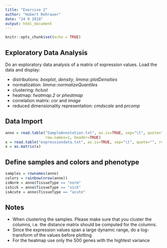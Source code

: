 ```yaml
---
title: "Exercise 2"
author: "Hubert Rehrauer"
date: "24 9 2018"
output: html_document
---
```


```r
knitr::opts_chunk$set(echo = TRUE)
```

## Exploratory Data Analysis

Do an exploratory data analysis of a matrix of expression values. Load the data and display:

* distributions: *boxplot*, *density*, *limma::plotDensities*
* normalization: *limma::normalizeQuantiles*
* clustering: *hclust*
* heatmap: *heatmap.2* or *pheatmap*
* correlation matrix: *cor* and *image*
* reduced dimensionality representation: *cmdscale* and *prcomp*


## Data Import
```r
anno = read.table("SampleAnnotation.txt", as.is=TRUE, sep="\t", quote="",
                  row.names=1, header=TRUE)
x = read.table("expressiondata.txt", as.is=TRUE, sep="\t", quote="", row.names=1, header=TRUE, check.names = FALSE)
x = as.matrix(x)
```

## Define samples and colors and phenotype
```r
samples = rownames(anno)
colors = rainbow(nrow(anno))
isNorm = anno$TissueType == "norm"
isSick = anno$TissueType == "sick"
isAcute = anno$TissueType == "acute"
```

## Notes

* When clustering the samples. Please make sure that you cluster the columns, i.e. the distance matrix should be computed for the columns.
* Since the expression values span a large dynamic range, do a log-transform of the values before plotting
* For the heatmap use only the 500 genes with the hightest variance

